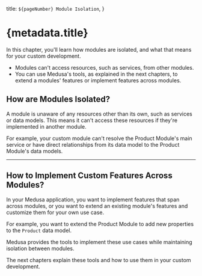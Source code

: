   title: `${pageNumber} Module Isolation`,
}

# {metadata.title}

In this chapter, you'll learn how modules are isolated, and what that means for your custom development.

<Note title="Summary">

- Modules can't access resources, such as services, from other modules.
- You can use Medusa's tools, as explained in the next chapters, to extend a modules' features or implement features across modules.

</Note>

## How are Modules Isolated?

A module is unaware of any resources other than its own, such as services or data models. This means it can't access these resources if they're implemented in another module.

For example, your custom module can't resolve the Product Module's main service or have direct relationships from its data model to the Product Module's data models.

---

## How to Implement Custom Features Across Modules?

In your Medusa application, you want to implement features that span across modules, or you want to extend an existing module's features and customize them for your own use case.

For example, you want to extend the Product Module to add new properties to the `Product` data model.

Medusa provides the tools to implement these use cases while maintaining isolation between modules.

The next chapters explain these tools and how to use them in your custom development.
